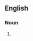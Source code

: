 {{also|cardinal-nephew|Cardinal Nephew}}
==English==

===Noun===
{{en-noun}}

# {{alternative spelling of|cardinal-nephew|lang=en}}